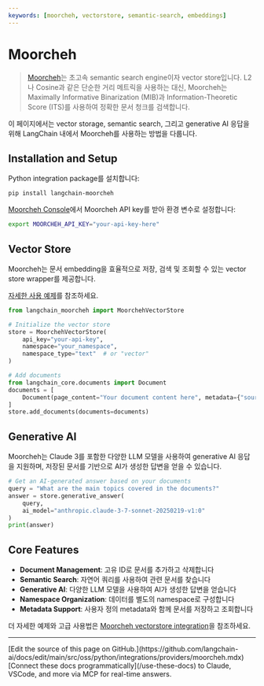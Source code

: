 ```yaml
---
keywords: [moorcheh, vectorstore, semantic-search, embeddings]
---
```


# Moorcheh

>[Moorcheh](https://www.moorcheh.ai/)는 초고속 semantic search engine이자 vector store입니다. L2나 Cosine과 같은 단순한 거리 메트릭을 사용하는 대신, Moorcheh는 Maximally Informative Binarization (MIB)과 Information-Theoretic Score (ITS)를 사용하여 정확한 문서 청크를 검색합니다.

이 페이지에서는 vector storage, semantic search, 그리고 generative AI 응답을 위해 LangChain 내에서 Moorcheh를 사용하는 방법을 다룹니다.

## Installation and Setup

Python integration package를 설치합니다:

```bash
pip install langchain-moorcheh
```

[Moorcheh Console](https://console.moorcheh.ai/)에서 Moorcheh API key를 받아 환경 변수로 설정합니다:

```bash
export MOORCHEH_API_KEY="your-api-key-here"
```

## Vector Store

Moorcheh는 문서 embedding을 효율적으로 저장, 검색 및 조회할 수 있는 vector store wrapper를 제공합니다.

[자세한 사용 예제](/oss/python/integrations/vectorstores/moorcheh)를 참조하세요.

```python
from langchain_moorcheh import MoorchehVectorStore

# Initialize the vector store
store = MoorchehVectorStore(
    api_key="your-api-key",
    namespace="your_namespace",
    namespace_type="text"  # or "vector"
)

# Add documents
from langchain_core.documents import Document
documents = [
    Document(page_content="Your document content here", metadata={"source": "example"})
]
store.add_documents(documents=documents)
```

## Generative AI

Moorcheh는 Claude 3를 포함한 다양한 LLM 모델을 사용하여 generative AI 응답을 지원하며, 저장된 문서를 기반으로 AI가 생성한 답변을 얻을 수 있습니다.

```python
# Get an AI-generated answer based on your documents
query = "What are the main topics covered in the documents?"
answer = store.generative_answer(
    query,
    ai_model="anthropic.claude-3-7-sonnet-20250219-v1:0"
)
print(answer)
```

## Core Features

- **Document Management**: 고유 ID로 문서를 추가하고 삭제합니다
- **Semantic Search**: 자연어 쿼리를 사용하여 관련 문서를 찾습니다
- **Generative AI**: 다양한 LLM 모델을 사용하여 AI가 생성한 답변을 얻습니다
- **Namespace Organization**: 데이터를 별도의 namespace로 구성합니다
- **Metadata Support**: 사용자 정의 metadata와 함께 문서를 저장하고 조회합니다

더 자세한 예제와 고급 사용법은 [Moorcheh vectorstore integration](/oss/python/integrations/vectorstores/moorcheh)을 참조하세요.

---

<Callout icon="pen-to-square" iconType="regular">
    [Edit the source of this page on GitHub.](https://github.com/langchain-ai/docs/edit/main/src/oss/python/integrations/providers/moorcheh.mdx)
</Callout>
<Tip icon="terminal" iconType="regular">
    [Connect these docs programmatically](/use-these-docs) to Claude, VSCode, and more via MCP for    real-time answers.
</Tip>
